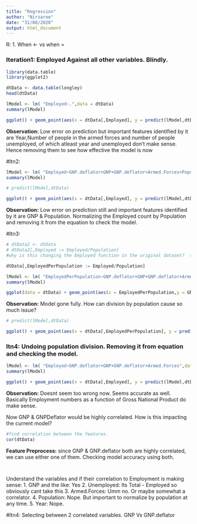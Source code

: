 ```yaml
---
title: "Regression"
author: "Nirzaree"
date: "31/08/2020"
output: html_document
---
```


R: 
1. When <- vs when = 

### Iteration1: Employed Against all other variables. Blindly. 

```r
library(data.table)
library(ggplot2)
```

```r
dtData <- data.table(longley)
head(dtData)
```

```r
lModel <- lm( "Employed~.",data = dtData)
summary(lModel)
```

```r
ggplot() + geom_point(aes(x = dtData[,Employed], y = predict(lModel,dtData))) + geom_abline(slope = 1,intercept = 0)
```

**Observation:** Low error on prediction but important features identified by it are Year,Number of people in the armed forces and number of people unemployed, of which atleast year and unemployed don't make sense. Hence removing them to see how effective the model is now

#Itn2: 

```r
lModel <- lm( "Employed~GNP.deflator+GNP+GNP.deflator+Armed.Forces+Population",data = dtData)
summary(lModel)
```

```r
# predict(lModel,dtData)
```

```r
ggplot() + geom_point(aes(x = dtData[,Employed], y = predict(lModel,dtData))) + geom_abline(slope = 1,intercept = 0)
```

**Observation:** Low error on prediction still and important features identified by it are GNP & Population. Normalizing the Employed count by Population and removing it from the equation to check the model. 

#Itn3: 

```r
# dtData2 <- dtData
# dtData2[,Employed := Employed/Population]
#why is this changing the Employed function in the original dataset?  todo: R nitty gritties 

dtData[,EmployedPerPopulation := Employed/Population]

lModel <- lm( "EmployedPerPopulation~GNP.deflator+GNP+GNP.deflator+Armed.Forces",data = dtData)
summary(lModel)

ggplot(data = dtData) + geom_point(aes(x = EmployedPerPopulation,y = GNP.deflator))
```

**Observation:** Model gone fully. How can division by population cause so much issue? 

```r
# predict(lModel,dtData)
```

```r
ggplot() + geom_point(aes(x = dtData[,EmployedPerPopulation], y = predict(lModel,dtData))) + geom_abline(slope = 1,intercept = 0)
```

### Itn4: Undoing population division. Removing it from equation and checking the model. 

```r

lModel <- lm( "Employed~GNP.deflator+GNP+GNP.deflator+Armed.Forces",data = dtData)
summary(lModel)
```

```r
ggplot() + geom_point(aes(x = dtData[,Employed], y = predict(lModel,dtData))) + geom_abline(slope = 1,intercept = 0)
```

**Observation:** Doesnt seem too wrong now. Seems accurate as well. Basically Employment numbers as a function of Gross National Product do make sense. 

Now GNP & GNPDeflator would be highly correlated. How is this impacting the current model?

```r
#find correlation between the features. 
cor(dtData)

```

**Feature Preprocess:** since GNP & GNP.deflator both are highly correlated, we can use either one of them. Checking model accuracy using both. 
```r

```

```r

```
Understand the variables and if their correlation to Employment is making sense:
1. GNP and the like: Yes
2. Unemployed: Its Total - Employed so obviously cant take this
3. Armed.Forces: Umm no. Or maybe somewhat a correlator. 
4. Population: Nope. But important to normalize by population at any time.
5. Year: Nope. 

#Itn4: 
Selecting between 2 correlated variables. GNP Vs GNP.deflator
